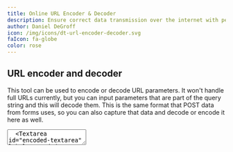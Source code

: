 ```yaml
---
title: Online URL Encoder & Decoder
description: Ensure correct data transmission over the internet with percent encoding. Use our tool to encode URLs using ASCII characters.
author: Daniel DeGroff
icon: /img/icons/dt-url-encoder-decoder.svg
faIcon: fa-globe
color: rose
---
```


## URL encoder and decoder

This tool can be used to encode or decode URL parameters. It won't handle full URLs currently, but you can input parameters that are part of the query string and this will decode them. This is the same format that POST data from forms uses, so you can also capture that data and decode or encode it here as well.

<form className="gap-y-6 grid grid-cols-1 mt-8">
  <Textarea id="decoded-textarea" label="Decoded URL" name="decoded-textarea" required={false} instructions="Type or paste text or a URL into the text area above and the text will be <strong>Encoded</strong> as you type"/>
  <Textarea id="encoded-textarea" label="Encoded URL" name="encoded-textarea" required={false} instructions="Type or paste an encoded value into the text area above and the text will be <strong>Decoded</strong> as you type"/>
</form>

## What is URL encoding?

URL encoding, also known as percent encoding, is a crucial technique for ensuring the correct transmission of data over the internet. It involves converting characters, particularly those that are reserved, unprintable, or non-ASCII, into a format that can be transmitted over the web. URLs, for instance, can only contain ASCII alphanumeric characters and some safe characters like hyphen (`-`), underscore (`_`), tilde (`~`), and dot (`.`). Any other character must be encoded. URL encoding works by converting each character to one or more bytes, and each byte is then represented by two hexadecimal digits preceded by a percent sign (`%`). This is why it's also referred to as percent encoding.

## How do I encode a URL?

Our URL encoding and decoding tool allows you to input a standard URL, and then it will provide you with a UTF-8 encoded version, using ASCII characters.

The tool first converts each reserved, unprintable, or non-ASCII character to one or more bytes. Then each byte is represented by two hexadecimal digits preceded by a percent sign (`%`) - (e.g. `%2E`). That gives us the URL encoded value. The percent sign is used as an escape character. That's why we also refer to URL encoding as percent encoding.

For instance, let’s look at how to URL encode the character `@`. To encode `@`, we first convert it into a sequence of bytes using its ASCII value. The ASCII value of `@` in decimal is `64`, which when converted to hexadecimal comes out to be `40`. We then precede the hex value with percent sign, which gives us the final URL encoded value of `%40`.

## What about URL decode?

URL decoding, also known as percent decoding, is essentially the reverse process of URL encoding. It involves converting the percent-encoded strings back into their original form.

## How URL decoding works:

1. The URL decoder scans the encoded string from left to right.
2. If it encounters a regular character, it simply keeps it as it is.
3. If it encounters a sequence starting with a percent sign (`%`), it treats the following two characters as hexadecimal digits. This sequence represents a single byte in the ASCII character set.
* The URL decoder then converts this byte (expressed in hexadecimal format) back into the corresponding ASCII character.

Using our earlier example: the percent-encoded string `%40` would be decoded to the `@` character, because `40` is the hexadecimal representation of `64`, which is the ASCII value for the `@` character.

In terms of implementation, many programming languages offer built-in functions for URL decoding:

* **JavaScript:** `decodeURIComponent()`
* **PHP:** `rawurldecode()`
* **Python:** `urllib.parse.unquote()`
* **Java:** `java.net.URLDecoder` and `java.net.URLEncoder`

It's important to use URL decoding when processing received data that may have been URL-encoded. This ensures that the data is correctly interpreted. However, it's also crucial to consider potential security risks, as decoding URLs can potentially lead to injection attacks if not handled carefully. Always validate and sanitize your inputs, whether they are URL-encoded or not.

## Why is it important to URL encode?

The importance of URL encoding is evident in various aspects of web development and internet communication. It is essential for preparing data for HTML form submission with `content-type: application/x-www-form-urlencoded` and is widely used within the Uniform Resource Identifier (URI) set, which includes both Uniform Resource Locator (URL) and Uniform Resource Name (URN).

The characters in a URL are either reserved or unreserved. Reserved characters have special meanings in certain contexts. For example, the forward slash (`/`) is used to separate different parts of a URL. When such a reserved character needs to be used for a different purpose, it must be percent-encoded. For instance, if `/` needs to be in a path segment, it must be represented as `%2F` or `%2f` instead.

However, not all reserved characters need to be encoded in all contexts. In the `query` part of a URI (the part after a `?` character), for example, `/` is considered a reserved character but doesn't usually need to be percent-encoded unless the specific URI scheme dictates otherwise. It's also important to note that URLs that only differ by whether a reserved character is percent-encoded or appears literally are typically considered different unless it's established that the reserved character in question has no reserved purpose.

URL encoding is vital for maintaining the integrity and readability of data transmitted over the internet. Without this process, URLs and other forms of web data could be misinterpreted or corrupted, leading to errors or security risks. Furthermore, URL encoding is implemented using various functions in programming languages, such as `encodeURIComponent()` in JavaScript, `rawurlencode()` in PHP, and `Server.URLEncode()` in ASP, emphasizing its widespread use in web development.

<link rel="stylesheet" href="/css/codemirror-5.17.0.css"/>
<link rel="stylesheet" href="/css/codemirror-lint-5.17.0.css"/>
<script type="text/javascript" src="/js/codemirror-min-5.17.0.js" defer></script>
<script type="text/javascript" src="/js/URLEncoderDecoder-0.1.0.js" defer></script>